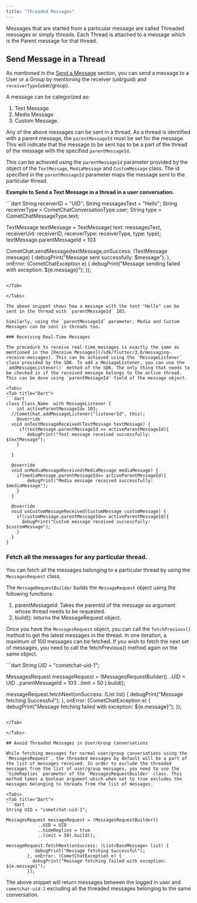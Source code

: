 ```yaml
---
title: "Threaded Messages"
---
```




Messages that are started from a particular message are called Threaded messages or simply threads. Each Thread is attached to a message which is the Parent message for that thread.

## Send Message in a Thread

As mentioned in the [Send a Message](/sdk/flutter/3.0/messaging-send-message) section, you can send a message to a User or a Group by mentioning the receiver (uid/guid) and `receiverType`(user/group).

A message can be categorized as:

1. Text Message
2. Media Message
3. Custom Message.

Any of the above messages can be sent in a thread. As a thread is identified with a parent message, the `parentMessageId` must be set for the message. This will indicate that the message to be sent has to be a part of the thread of the message with the specified `parentMessageId`.

This can be achieved using the `parentMessageId` parameter provided by the object of the `TextMessage`, `MediaMessage` and `CustomMessage` class. The id specified in the `parentMessageId` parameter maps the message sent to the particular thread.

**Example to Send a Text Message in a thread in a user conversation.**

<Tabs>
<Tab title="Dart">
```dart
String receiverID = "UID";
String messagesText = "Hello";
String receiverType = CometChatConversationType.user;
String type = CometChatMessageType.text; 

TextMessage textMessage = TextMessage(
                          text: messagesText,
                          receiverUid: receiverID,
                          receiverType: receiverType,
                          type: type);
textMessage.parentMessageId = 103

CometChat.sendMessage(textMessage,onSuccess: (TextMessage message) {
  debugPrint("Message sent successfully:  $message");
}, onError: (CometChatException e) {
  debugPrint("Message sending failed with exception:  ${e.message}");
});
```

</Tab>

</Tabs>

The above snippet shows how a message with the text "Hello" can be sent in the thread with `parentMessageId` 103.

Similarly, using the `parentMessageId` parameter, Media and Custom Messages can be sent in threads too.

### Receiving Real-Time Messages

The procedure to receive real-time messages is exactly the same as mentioned in the [Receive Messages](/sdk/flutter/3.0/messaging-receive-messages). This can be achieved using the `MessageListener` class provided by the SDK. To add a MessageListener, you can use the `addMessageListener()` method of the SDK. The only thing that needs to be checked is if the received message belongs to the active thread. This can be done using `parentMessageId` field of the message object.

<Tabs>
<Tab title="Dart">
```dart
class Class_Name  with MessageListener {
	int activeParentMessageId= 103;
  //CometChat.addMessageListener("listenerId", this);
	@override
  void onTextMessageReceived(TextMessage textMessage) {
     if(textMessage.parentMessageId == activeParentMessageId){
        debugPrint("Text message received successfully: $textMessage");
    }
   
  }
  
  @override
  void onMediaMessageReceived(MediaMessage mediaMessage) {
    if(mediaMessage.parentMessageId== activeParentMessageId){
    	debugPrint("Media message received successfully: $mediaMessage");  
    } 	 
  }
  
  @override
  void onCustomMessageReceived(CustomMessage customMessage) {
    if(customMessage.parentMessageId== activeParentMessageId){
      debugPrint("Custom message received successfully: $customMessage"); 
    }    
  }  
}
```

</Tab>

</Tabs>

### Fetch all the messages for any particular thread.

You can fetch all the messages belonging to a particular thread by using the `MessagesRequest` class.

The `MessageRequestBuilder` builds the `MessageRequest` object using the following functions:

1. parentMessageId: Takes the parentId of the message as argument whose thread needs to be requested.
2. build(): returns the MessageRequest object.

Once you have the `MessagesRequest` object, you can call the `fetchPrevious()` method to get the latest messages in the thread. In one iteration, a maximum of 100 messages can be fetched. If you wish to fetch the next set of messages, you need to call the fetchPrevious() method again on the same object.

<Tabs>
<Tab title="Dart">
```dart
String UID = "cometchat-uid-1";

MessagesRequest messageRequest = (MessagesRequestBuilder()
            ..UID = UID
            ..parentMessageId = 103
            ..limit = 50
            ).build();

messageRequest.fetchNext(onSuccess: (List<BaseMessage> list) {
           debugPrint("Message fetching Successful");
        }, onError: (CometChatException e) {
          debugPrint("Message fetching failed with exception: ${e.message}");
        });
```

</Tab>

</Tabs>

## Avoid Threaded Messages in User/Group Conversations

While fetching messages for normal user/group conversations using the `MessagesRequest`, the threaded messages by default will be a part of the list of messages received. In order to exclude the threaded messages from the list of user/group messages, you need to use the `hideReplies` parameter of the `MessagesRequestBuilder` class. This method takes a boolean argument which when set to true excludes the messages belonging to threads from the list of messages.

<Tabs>
<Tab title="Dart">
```dart
String UID = "cometchat-uid-1";

MessagesRequest messageRequest = (MessagesRequestBuilder()
            ..UID = UID
            ..hideReplies = true
            ..limit = 50).build();

messageRequest.fetchNext(onSuccess: (List<BaseMessage> list) {
           debugPrint("Message fetching Successful");
        }, onError: (CometChatException e) {
          debugPrint("Message fetching failed with exception: ${e.message}");
        });
```

</Tab>

</Tabs>

The above snippet will return messages between the logged in user and `cometchat-uid-1` excluding all the threaded messages belonging to the same conversation.

